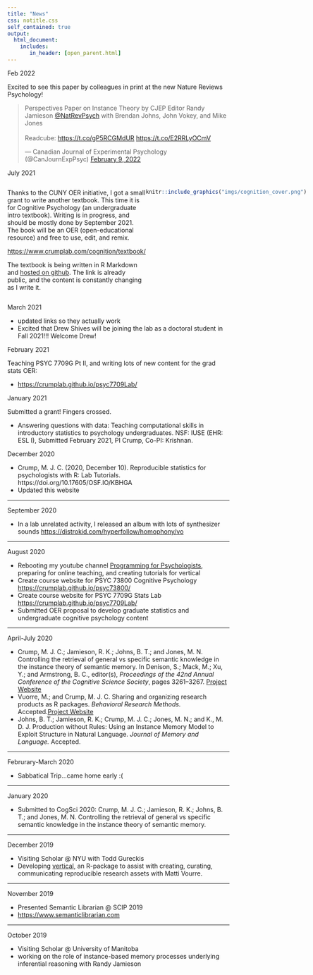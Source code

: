 ```yaml
---
title: "News"
css: notitle.css
self_contained: true
output: 
  html_document:
    includes:
       in_header: [open_parent.html]
---
```


Feb 2022

Excited to see this paper by colleagues in print at the new Nature Reviews Psychology!

<blockquote class="twitter-tweet"><p lang="en" dir="ltr">Perspectives Paper on Instance Theory by CJEP Editor Randy Jamieson <a href="https://twitter.com/NatRevPsych?ref_src=twsrc%5Etfw">@NatRevPsych</a> with Brendan Johns, John Vokey, and Mike Jones<br><br>Readcube: <a href="https://t.co/gP5RCGMdUR">https://t.co/gP5RCGMdUR</a> <a href="https://t.co/E2RRLyOCmV">https://t.co/E2RRLyOCmV</a></p>&mdash; Canadian Journal of Experimental Psychology (@CanJournExpPsyc) <a href="https://twitter.com/CanJournExpPsyc/status/1491520020114862083?ref_src=twsrc%5Etfw">February 9, 2022</a></blockquote> <script async src="https://platform.twitter.com/widgets.js" charset="utf-8"></script>

July 2021

:::: {style="display: flex;"}

::: {}

Thanks to the CUNY OER initiative, I got a small grant to write another textbook. This time it is for Cognitive Psychology (an undergraduate intro textbook). Writing is in progress, and should be mostly done by September 2021. The book will be an OER (open-educational resource) and free to use, edit, and remix. 

<https://www.crumplab.com/cognition/textbook/>

The textbook is being written in R Markdown and [hosted on github](https://github.com/CrumpLab/cognition). The link is already public, and the content is constantly changing as I write it.

:::

::: {}

```r
knitr::include_graphics("imgs/cognition_cover.png")
```

:::

::::














March 2021

- updated links so they actually work
- Excited that Drew Shives will be joining the lab as a doctoral student in Fall 2021!!! Welcome Drew!

February 2021

Teaching PSYC 7709G Pt II, and writing lots of new content for the grad stats OER:

- <https://crumplab.github.io/psyc7709Lab/>

January 2021

Submitted a grant! Fingers crossed.

- Answering questions with data: Teaching computational skills in introductory statistics to psychology undergraduates. NSF: IUSE (EHR: ESL I), Submitted February 2021, PI Crump, Co-PI: Krishnan. 

December 2020

 - Crump, M. J. C. (2020, December 10). Reproducible statistics for psychologists with R: Lab Tutorials. https://doi.org/10.17605/OSF.IO/KBHGA
 - Updated this website
 
---

September 2020

 - In a lab unrelated activity, I released an album with lots of synthesizer sounds <https://distrokid.com/hyperfollow/homophony/vo>

---

August 2020

 - Rebooting my youtube channel [Programming for Psychologists](https://www.youtube.com/channel/UCSaZ1htKwtZ1GuqI1xGjuSA?), preparing for online teaching, and creating tutorials for vertical
 - Create course website for PSYC 73800 Cognitive Psychology <https://crumplab.github.io/psyc73800/>
 - Create course website for PSYC 7709G Stats Lab <https://crumplab.github.io/psyc7709Lab/>
 - Submitted OER proposal to develop graduate statistics and undergraduate cognitive psychology content

---

April-July 2020

 - Crump, M. J. C.; Jamieson, R. K.; Johns, B. T.; and Jones, M. N. Controlling the retrieval of general vs specific semantic knowledge in the instance theory of semantic memory. In Denison, S.; Mack, M.; Xu, Y.; and Armstrong, B. C., editor(s), *Proceedings of the 42nd Annual Conference of the Cognitive Science Society*, pages 3261–3267. [Project Website](https://crumplab.github.io/ITS2/)
 - Vuorre, M.; and Crump, M. J. C. Sharing and organizing research products as R packages. *Behavioral Research Methods.* Accepted.[Project Website](https://crumplab.github.io/vertical/)
 - Johns, B. T.; Jamieson, R. K.; Crump, M. J. C.; Jones, M. N.; and K., M. D. J. Production without Rules: Using an Instance Memory Model to Exploit Structure in Natural Language. *Journal of Memory and Language.* Accepted.

---

Februrary-March 2020

 - Sabbatical Trip...came home early :(

---

January 2020

 - Submitted to CogSci 2020: Crump, M. J. C.; Jamieson, R. K.; Johns, B. T.; and Jones, M. N. Controlling the retrieval of general vs specific semantic knowledge in the instance theory of semantic memory. 

---

December 2019

 - Visiting Scholar @ NYU with Todd Gureckis
 - Developing [vertical](https://crumplab.github.io/vertical/),  an R-package to assist with creating, curating, communicating reproducible research assets with Matti Vourre.

---

November 2019

 - Presented Semantic Librarian @ SCIP 2019
 - <https://www.semanticlibrarian.com>

-----

October 2019

 - Visiting Scholar @ University of Manitoba
 - working on the role of instance-based memory processes underlying inferential reasoning with Randy Jamieson
